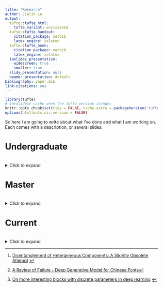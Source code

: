 ```yaml
---
title: "Research"
author: Jialin Lu
output:
  tufte::tufte_html:
    tufte_variant: envisioned
  tufte::tufte_handout:
    citation_package: natbib
    latex_engine: xelatex
  tufte::tufte_book:
    citation_package: natbib
    latex_engine: xelatex
  ioslides_presentation:
    widescreen: true
    smaller: true
  slidy_presentation: null
  beamer_presentation: default
bibliography: paper.bib
link-citations: yes
---
```


```r
library(tufte)
# invalidate cache when the tufte version changes
knitr::opts_chunk$set(tidy = FALSE, cache.extra = packageVersion('tufte'))
options(htmltools.dir.version = FALSE)
```

<style>
    #frame {
        width: 300px; 
        height: 100px;
    }

    #wrapper {
        position: relative;
        width: 50%;
        left: 54%;
        transform: translate(-50%, 0);
    }
    
    .container {
      position: relative;
      top-margin: 50px;
      bottom-margin: 50px;
      overflow: hidden;
      width: 1024px;
      height: 728px;

    }

    /* Then style the iframe to fit in the container div with full height and width */
    .responsive-iframe {

      top: 0;
      left: 0;
      bottom: 0;
      right: 0;
      width: 100%;
      height: 100%;
    }
</style>

<script>
  // Move TOC to the Table of Contents heading (with id "table-of-contents")
  $(function() {
    $( "#TOC" ).insertAfter( $( "#table-of-contents" ) );
  });
</script>


So here I am going to write  about what I've done and what I am working on. Each comes with a description, or several slides.

# Undergraduate

<br>
<details>
<summary> Click to expand </summary>

When I was taking my undergraudate in Zhejiang University, I was working on disentanglement^[ [Disentanglement of Hetergeneous Components: A Slightly Obsolete Attempt](https://luxxxlucy.github.io/projects/2019_disentangle/index.html)   ] ) and also briefly on generative modelling^[[A Review of Failure - Deep Generative Model for Chinese Fonts](https://www.notion.so/luxxxlucy/A-Review-of-Failure-Deep-Generative-Model-for-Chinese-Fonts-e63b4e3c235a49d6b7ef80b9ee9f13d2)]. 



</details>

# Master

<br>
<details>
<summary> Click to expand </summary>

I then came to study with Martin Ester, and I have mainly worked on the topic of interpretability.

## An active learning approach for model interpretation 

@jialin:2019:ADS

<details>
<summary>Click to expand (The slide can be controlled by ← and → on keyboard )</summary>

<div class="container">
<iframe class="responsive-iframe" src="../projects/2019_ADS/intro_slide.html"></iframe>
</div>



</details>




## Revisiting and debugging the recurrent attention model 

@jialin:2019:RAM



<details>
<summary>Click to expand (The slide can be controlled by ← and → on keyboard )</summary>

<div class="container">
<iframe class="responsive-iframe" src="../projects/2019_RAM/intro_slide.html"></iframe>
</div>

</details>

## Discovering modular groups of neurons to interpret DNN

@jialin:2019:biclustering

<details>
<summary>Click to expand (The slide can be controlled by ← and → on keyboard )</summary>

<div class="container">
<iframe class="responsive-iframe" src="../projects/2019_bicluster/intro_slide.html"></iframe>
</div>

</details>


## Domain knowledge-guided architecture for drug-response prediction

@Snow:2021:BDKANN

<details>
<summary>Click to expand</summary>
We utilize the hierarchical information on how proteins form complexes and act together in pathways, in order to form a specific architecture. 

</details>

## Neural Disjunctive Normal Form.

master thesis.

<details>
<summary>Click to expand (The slide can be controlled by ← and → on keyboard )</summary>

<div class="container">
<iframe class="responsive-iframe" src="../projects/2020_neural_dnf/intro_slide.html"></iframe>
</div>

The key technical challenge here is how to devise algorithms to optimize discrete parameters by gradients. Here I made an introduction and survey on how we can do this^[ [On more interesting blocks with discrete parameters in deep learning
](https://luxxxlucy.github.io/projects/2020_discrete/discrete.html) ].

</details>

</details>

# Current

<br>
<details>
<summary> Click to expand </summary>

After working on the Neural Disjunctive form however, I now have two further directions stemmed from it.

## Direction 1: more flexible design. 
<br>
<details>
<summary> Click to expand </summary>

<div class="container">
<iframe class="responsive-iframe" src="../projects/2021_current/intro_slide.html"></iframe>
</div>

</details>

## Direction 2: Symbolic grounding problem
<br>
<details>
<summary> Click to expand </summary>

In the framework of vertical integration, learning of neurally-extracted symbols that has human-aligned meaning is actually very hard.

SAT-Net (-@Wang:2019:satnet, ICML best paper) utilizes a symbolic SAT solver layer on top of a convolutional neural network (CNN) for solving a satisfiability-based task of visual Sudoku
The original work claims that the CNN can learn to detect MNIST digits and the SAT-layer can solve this sudoku problem.
However, a recent NeurIPS paper -@Chang:2020:assessing re-assess this work and find out that in this case, the learned neurally-extracted concepts are not really meaningful as it should be. That these concepts are not really corresponding to digits.

This phenomenon is also confirmed by a lot of relevant approaches/papers in this hybrid integration framework.

I currently have an idea and am working on analyse this problem from a noise-to-signal perspective.

</details>

</details>
